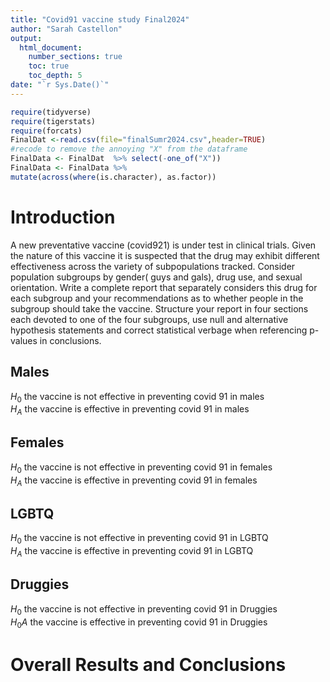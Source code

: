 ```yaml
---
title: "Covid91 vaccine study Final2024"
author: "Sarah Castellon"
output: 
  html_document:
    number_sections: true
    toc: true
    toc_depth: 5
date: "`r Sys.Date()`" 
---
```


```r
require(tidyverse)
require(tigerstats)
require(forcats)
FinalDat <-read.csv(file="finalSumr2024.csv",header=TRUE)
#recode to remove the annoying "X" from the dataframe
FinalData <- FinalDat  %>% select(-one_of("X"))
FinalData <- FinalData %>%
mutate(across(where(is.character), as.factor))
```

# Introduction

A new  preventative vaccine (covid921) is under test in clinical trials. Given the nature of this vaccine it is suspected that the drug may exhibit different effectiveness across the variety of subpopulations tracked. Consider population subgroups by gender( guys and gals), drug use, and sexual orientation. Write a complete report that separately considers this drug for each subgroup and your recommendations as to whether people in the subgroup should take the vaccine. Structure your report in four sections each devoted to one of the four subgroups, use null and alternative hypothesis statements and correct statistical verbage when referencing p-values in conclusions.



## Males

$H_0$ the vaccine is not effective in preventing covid 91 in males  
$H_A$ the vaccine is effective in preventing covid 91 in males  

## Females

$H_0$ the vaccine is not effective in preventing covid 91 in females  
$H_A$ the vaccine is effective in preventing covid 91 in females  

## LGBTQ

$H_0$ the vaccine is not effective in preventing covid 91 in LGBTQ  
$H_A$ the vaccine is effective in preventing covid 91 in LGBTQ  


## Druggies

$H_0$ the vaccine is not effective in preventing covid 91 in Druggies  
$H_0A$ the vaccine is effective in preventing covid 91 in Druggies  

# Overall Results and Conclusions